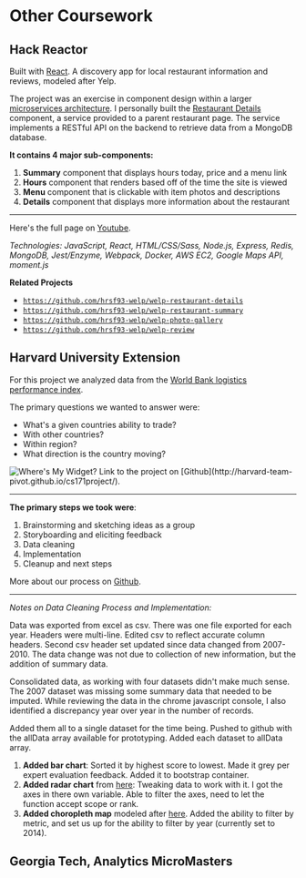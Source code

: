 
# Other Coursework

## Hack Reactor

Built with [React](https://reactjs.org/). A discovery app for local restaurant information and reviews, modeled after Yelp. 

The project was an exercise in component design within a larger [microservices architecture](http://microservices.io/).
I personally built the [Restaurant Details](https://github.com/hrsf93-welp/welp-restaurant-details) component, a service provided to a parent restaurant page. The service implements a RESTful API on the backend to retrieve data from a MongoDB database.

**It contains 4 major sub-components:**
1. **Summary** component that displays hours today, price and a menu link
2. **Hours** component that renders based off of the time the site is viewed
3. **Menu** component that is clickable with item photos and descriptions
4. **Details** component that displays more information about the restaurant

---
Here's the full page on [Youtube](https://www.youtube.com/embed/iRxMxa_h2MU).

*Technologies: JavaScript, React, HTML/CSS/Sass, Node.js, Express, Redis, MongoDB, Jest/Enzyme, Webpack, Docker, AWS EC2, Google Maps API, moment.js*


**Related Projects**
* [`https://github.com/hrsf93-welp/welp-restaurant-details`](https://github.com/hrsf93-welp/welp-restaurant-details)
* [`https://github.com/hrsf93-welp/welp-restaurant-summary`](https://github.com/hrsf93-welp/welp-restaurant-summary)
* [`https://github.com/hrsf93-welp/welp-photo-gallery`](https://github.com/hrsf93-welp/welp-photo-gallery)
* [`https://github.com/hrsf93-welp/welp-review`](https://github.com/hrsf93-welp/welp-review)

## Harvard University Extension
For this project we analyzed data from the [World Bank logistics performance index](https://lpi.worldbank.org/).

The primary questions we wanted to answer were:
* What's a given countries ability to trade?
* With other countries? 
* Within region? 
* What direction is the country moving?

<Image src="/wheres-my-widget.png" alt="Where's My Widget?" width={800} height={500} />
Link to the project on [Github](http://harvard-team-pivot.github.io/cs171project/).

----
**The primary steps we took were**:
1. Brainstorming and sketching ideas as a group
2. Storyboarding and eliciting feedback
3. Data cleaning
4. Implementation
5. Cleanup and next steps

More about our process on [Github](https://github.com/harvard-team-pivot/cs171project).

---
*Notes on Data Cleaning Process and Implementation:*

Data was exported from excel as csv. There was one file exported for each year. Headers were multi-line. Edited csv to reflect accurate column headers. Second csv header set updated since data changed from 2007-2010. The data change was not due to collection of new information, but the addition of summary data.

Consolidated data, as working with four datasets didn't make much sense. The 2007 dataset was missing some summary data that needed to be imputed. While reviewing the data in the chrome javascript console, I also identified a discrepancy year over year in the number of records.

Added them all to a single dataset for the time being. Pushed to github with the allData array available for prototyping. Added each dataset to allData array.

1. **Added bar chart**: Sorted it by highest score to lowest. Made it grey per expert evaluation feedback. Added it to bootstrap container.
2. **Added radar chart** from [here](http://bl.ocks.org/nbremer/21746a9668ffdf6d8242): Tweaking data to work with it. I got the axes in there own variable. Able to filter the axes, need to let the function accept scope or rank.
3. **Added choropleth map** modeled after [here](https://bl.ocks.org/mbostock/4060606). Added the ability to filter by metric, and set us up for the ability to filter by year (currently set to 2014).

## Georgia Tech, Analytics MicroMasters
